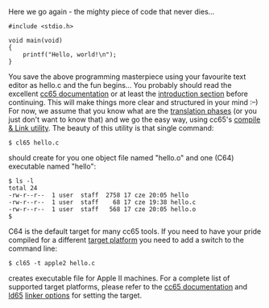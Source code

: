 Here we go again - the mighty piece of code that never dies...

<pre>
#include <stdio.h>

void main(void)
{
	printf("Hello, world!\n");
}
</pre>

You save the above programming masterpiece using your favourite text editor as hello.c and the fun begins... You probably should read the excellent [http://cc65.github.com/cc65/doc/ cc65 documentation] or at least the [http://cc65.github.com/cc65/doc/intro.html introduction section] before continuing. This will make things more clear and structured in your mind :&ndash;) For now, we assume that you know what are the [http://cc65.github.io/cc65/doc/intro.html#ss1.3 translation phases] (or you just don't want to know that) and we go the easy way, using cc65's [http://cc65.github.com/cc65/doc/cl65.html compile & Link utility]. The beauty of this utility is that single command:

<pre>
$ cl65 hello.c
</pre>

should create for you one object file named "hello.o" and one (C64) executable named "hello":

<pre>
$ ls -l
total 24
-rw-r--r--  1 user  staff  2758 17 cze 20:05 hello
-rw-r--r--  1 user  staff    68 17 cze 19:38 hello.c
-rw-r--r--  1 user  staff   568 17 cze 20:05 hello.o
$
</pre>

C64 is the default target for many cc65 tools. If you need to have your pride compiled for a different [[Home#target-platforms|target platform]] you need to add a switch to the command line:

<pre>
$ cl65 -t apple2 hello.c
</pre>

creates executable file for Apple II machines. For a complete list of supported target platforms, please refer to the [http://cc65.github.com/cc65/doc/ cc65 documentation] and [http://cc65.github.com/cc65/doc/ld65.html ld65] [http://cc65.github.com/cc65/doc/ld65.html#ss2.2 linker options] for setting the target.